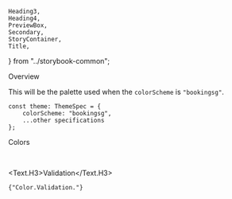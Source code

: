     Heading3,
    Heading4,
    PreviewBox,
    Secondary,
    StoryContainer,
    Title,
} from "../storybook-common";

<Meta title="General/Color/BookingSG Color" />

<Title>BookingSG Colors</Title>

<Secondary>Overview</Secondary>

This will be the palette used when the `colorScheme` is `"bookingsg"`.

```tsx
const theme: ThemeSpec = {
    colorScheme: "bookingsg",
	...other specifications
};
```

<Secondary>Colors</Secondary>

<ColorPalette set={BookingSGColorSet.Brand} category="Brand" />
<ColorPalette
    set={{
        Primary: BookingSGColorSet.Primary,
        PrimaryDark: BookingSGColorSet.PrimaryDark,
        Secondary: BookingSGColorSet.Secondary,
    }}
/>
<ColorPalette set={BookingSGColorSet.Neutral} category="Neutral" />

<ColorPalette set={BookingSGColorSet.Accent.Dark} category="Accent.Dark" />

<ColorPalette set={BookingSGColorSet.Accent.Light} category="Accent.Light" />

<br />

<Text.H3>Validation</Text.H3>

<PreviewBox>
    <code>{"Color.Validation.<color>"}</code>
</PreviewBox>

<ColorPalette set={BookingSGColorSet.Validation.Green} category="Green" />
<ColorPalette set={BookingSGColorSet.Validation.Orange} category="Orange" />
<ColorPalette set={BookingSGColorSet.Validation.Red} category="Red" />
<ColorPalette set={BookingSGColorSet.Validation.Blue} category="Blue" />
